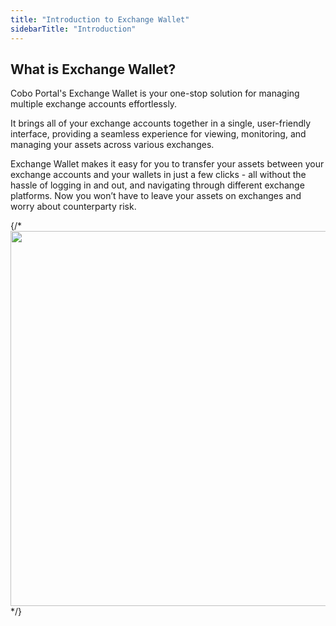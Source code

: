 ```yaml
---
title: "Introduction to Exchange Wallet"
sidebarTitle: "Introduction"
---
```


## What is Exchange Wallet?
Cobo Portal's Exchange Wallet is your one-stop solution for managing multiple exchange accounts effortlessly.

It brings all of your exchange accounts together in a single, user-friendly interface, providing a seamless experience for viewing, monitoring, and managing your assets across various exchanges.

Exchange Wallet makes it easy for you to transfer your assets between your exchange accounts and your wallets in just a few clicks - all without the hassle of logging in and out, and navigating through different exchange platforms. Now you won’t have to leave your assets on exchanges and worry about counterparty risk.

{/* <img src="/images/0.png" width="700" height="600"/> */}